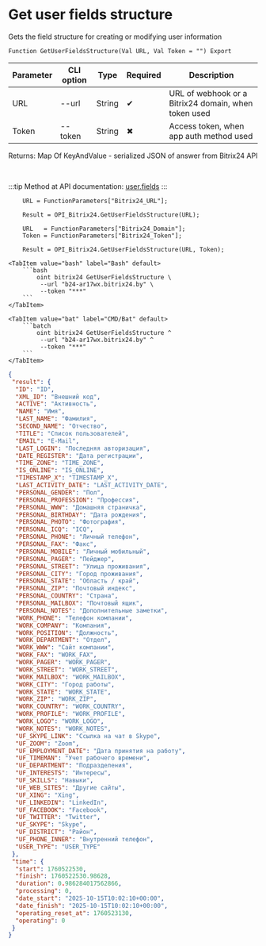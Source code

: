﻿---
sidebar_position: 7
description: Get user fields structure and other functions to work with Bitrix24 in the Open Integration Package, a free open-source integration library for 1C:Enterprise 8, OneScript and CLI
keywords: [1C, 1С, 1С:Enterprise, 1С:Enterprise 8.3, API, Integration, Services, Exchange, OneScript, CLI, Bitrix24]
---


# Get user fields structure
 Gets the field structure for creating or modifying user information



`Function GetUserFieldsStructure(Val URL, Val Token = "") Export`

  | Parameter | CLI option | Type | Required | Description |
  |-|-|-|-|-|
  | URL | --url | String | &#x2714; | URL of webhook or a Bitrix24 domain, when token used |
  | Token | --token | String | &#x2716; | Access token, when app auth method used |

  
  Returns:  Map Of KeyAndValue - serialized JSON of answer from Bitrix24 API

<br/>

:::tip
Method at API documentation: [user.fields](https://dev.1c-bitrix.ru/rest_help/users/user_fields.php)
:::
<br/>


```bsl title="1C:Enterprise/OneScript code example"
    URL = FunctionParameters["Bitrix24_URL"];

    Result = OPI_Bitrix24.GetUserFieldsStructure(URL);

    URL   = FunctionParameters["Bitrix24_Domain"];
    Token = FunctionParameters["Bitrix24_Token"];

    Result = OPI_Bitrix24.GetUserFieldsStructure(URL, Token);
```
 

 <Tabs>
  
    <TabItem value="bash" label="Bash" default>
        ```bash
            oint bitrix24 GetUserFieldsStructure \
             --url "b24-ar17wx.bitrix24.by" \
             --token "***"
        ```
    </TabItem>
  
    <TabItem value="bat" label="CMD/Bat" default>
        ```batch
            oint bitrix24 GetUserFieldsStructure ^
             --url "b24-ar17wx.bitrix24.by" ^
             --token "***"
        ```
    </TabItem>
</Tabs>


```json title="Result"
{
 "result": {
  "ID": "ID",
  "XML_ID": "Внешний код",
  "ACTIVE": "Активность",
  "NAME": "Имя",
  "LAST_NAME": "Фамилия",
  "SECOND_NAME": "Отчество",
  "TITLE": "Список пользователей",
  "EMAIL": "E-Mail",
  "LAST_LOGIN": "Последняя авторизация",
  "DATE_REGISTER": "Дата регистрации",
  "TIME_ZONE": "TIME_ZONE",
  "IS_ONLINE": "IS_ONLINE",
  "TIMESTAMP_X": "TIMESTAMP_X",
  "LAST_ACTIVITY_DATE": "LAST_ACTIVITY_DATE",
  "PERSONAL_GENDER": "Пол",
  "PERSONAL_PROFESSION": "Профессия",
  "PERSONAL_WWW": "Домашняя страничка",
  "PERSONAL_BIRTHDAY": "Дата рождения",
  "PERSONAL_PHOTO": "Фотография",
  "PERSONAL_ICQ": "ICQ",
  "PERSONAL_PHONE": "Личный телефон",
  "PERSONAL_FAX": "Факс",
  "PERSONAL_MOBILE": "Личный мобильный",
  "PERSONAL_PAGER": "Пейджер",
  "PERSONAL_STREET": "Улица проживания",
  "PERSONAL_CITY": "Город проживания",
  "PERSONAL_STATE": "Область / край",
  "PERSONAL_ZIP": "Почтовый индекс",
  "PERSONAL_COUNTRY": "Страна",
  "PERSONAL_MAILBOX": "Почтовый ящик",
  "PERSONAL_NOTES": "Дополнительные заметки",
  "WORK_PHONE": "Телефон компании",
  "WORK_COMPANY": "Компания",
  "WORK_POSITION": "Должность",
  "WORK_DEPARTMENT": "Отдел",
  "WORK_WWW": "Сайт компании",
  "WORK_FAX": "WORK_FAX",
  "WORK_PAGER": "WORK_PAGER",
  "WORK_STREET": "WORK_STREET",
  "WORK_MAILBOX": "WORK_MAILBOX",
  "WORK_CITY": "Город работы",
  "WORK_STATE": "WORK_STATE",
  "WORK_ZIP": "WORK_ZIP",
  "WORK_COUNTRY": "WORK_COUNTRY",
  "WORK_PROFILE": "WORK_PROFILE",
  "WORK_LOGO": "WORK_LOGO",
  "WORK_NOTES": "WORK_NOTES",
  "UF_SKYPE_LINK": "Ссылка на чат в Skype",
  "UF_ZOOM": "Zoom",
  "UF_EMPLOYMENT_DATE": "Дата принятия на работу",
  "UF_TIMEMAN": "Учет рабочего времени",
  "UF_DEPARTMENT": "Подразделения",
  "UF_INTERESTS": "Интересы",
  "UF_SKILLS": "Навыки",
  "UF_WEB_SITES": "Другие сайты",
  "UF_XING": "Xing",
  "UF_LINKEDIN": "LinkedIn",
  "UF_FACEBOOK": "Facebook",
  "UF_TWITTER": "Twitter",
  "UF_SKYPE": "Skype",
  "UF_DISTRICT": "Район",
  "UF_PHONE_INNER": "Внутренний телефон",
  "USER_TYPE": "USER_TYPE"
 },
 "time": {
  "start": 1760522530,
  "finish": 1760522530.98628,
  "duration": 0.986284017562866,
  "processing": 0,
  "date_start": "2025-10-15T10:02:10+00:00",
  "date_finish": "2025-10-15T10:02:10+00:00",
  "operating_reset_at": 1760523130,
  "operating": 0
 }
}
```

